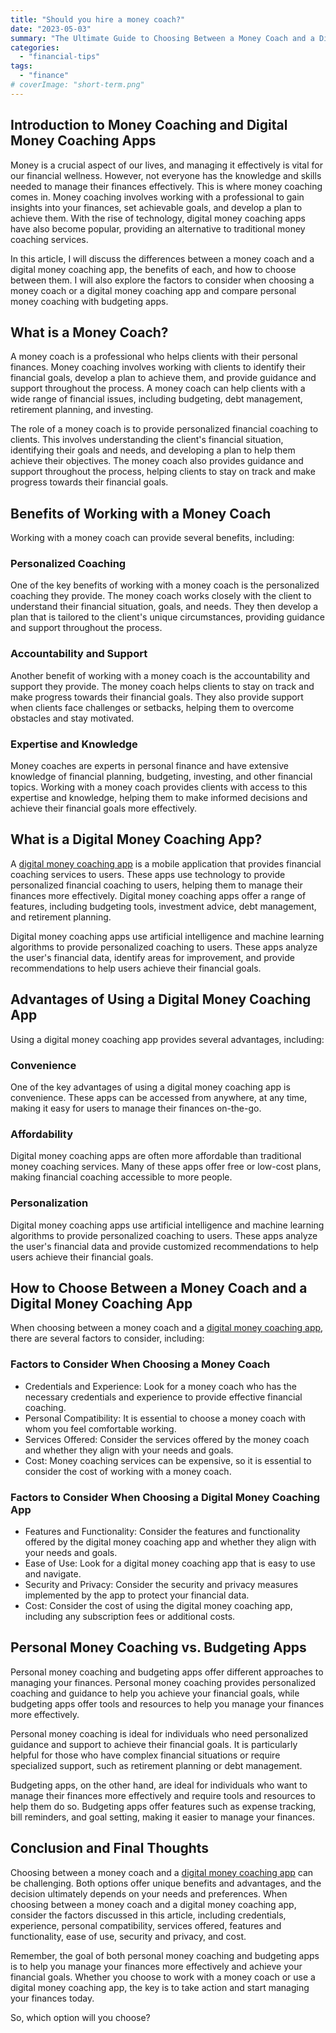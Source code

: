 ```yaml
---
title: "Should you hire a money coach?"
date: "2023-05-03"
summary: "The Ultimate Guide to Choosing Between a Money Coach and a Digital Money Coaching App"
categories: 
  - "financial-tips"
tags: 
  - "finance"
# coverImage: "short-term.png"
---
```



## Introduction to Money Coaching and Digital Money Coaching Apps 
Money is a crucial aspect of our lives, and managing it effectively is vital for our financial wellness. However, not everyone has the knowledge and skills needed to manage their finances effectively. This is where money coaching comes in. Money coaching involves working with a professional to gain insights into your finances, set achievable goals, and develop a plan to achieve them. With the rise of technology, digital money coaching apps have also become popular, providing an alternative to traditional money coaching services.

In this article, I will discuss the differences between a money coach and a digital money coaching app, the benefits of each, and how to choose between them. I will also explore the factors to consider when choosing a money coach or a digital money coaching app and compare personal money coaching with budgeting apps.

What is a Money Coach?
----------------------

A money coach is a professional who helps clients with their personal finances. Money coaching involves working with clients to identify their financial goals, develop a plan to achieve them, and provide guidance and support throughout the process. A money coach can help clients with a wide range of financial issues, including budgeting, debt management, retirement planning, and investing.

The role of a money coach is to provide personalized financial coaching to clients. This involves understanding the client's financial situation, identifying their goals and needs, and developing a plan to help them achieve their objectives. The money coach also provides guidance and support throughout the process, helping clients to stay on track and make progress towards their financial goals.

Benefits of Working with a Money Coach
--------------------------------------

Working with a money coach can provide several benefits, including:

### Personalized Coaching

One of the key benefits of working with a money coach is the personalized coaching they provide. The money coach works closely with the client to understand their financial situation, goals, and needs. They then develop a plan that is tailored to the client's unique circumstances, providing guidance and support throughout the process.

### Accountability and Support

Another benefit of working with a money coach is the accountability and support they provide. The money coach helps clients to stay on track and make progress towards their financial goals. They also provide support when clients face challenges or setbacks, helping them to overcome obstacles and stay motivated.

### Expertise and Knowledge

Money coaches are experts in personal finance and have extensive knowledge of financial planning, budgeting, investing, and other financial topics. Working with a money coach provides clients with access to this expertise and knowledge, helping them to make informed decisions and achieve their financial goals more effectively.

What is a Digital Money Coaching App?
-------------------------------------

A [digital money coaching app](/) is a mobile application that provides financial coaching services to users. These apps use technology to provide personalized financial coaching to users, helping them to manage their finances more effectively. Digital money coaching apps offer a range of features, including budgeting tools, investment advice, debt management, and retirement planning.

Digital money coaching apps use artificial intelligence and machine learning algorithms to provide personalized coaching to users. These apps analyze the user's financial data, identify areas for improvement, and provide recommendations to help users achieve their financial goals.

Advantages of Using a Digital Money Coaching App
------------------------------------------------

Using a digital money coaching app provides several advantages, including:

### Convenience

One of the key advantages of using a digital money coaching app is convenience. These apps can be accessed from anywhere, at any time, making it easy for users to manage their finances on-the-go.

### Affordability

Digital money coaching apps are often more affordable than traditional money coaching services. Many of these apps offer free or low-cost plans, making financial coaching accessible to more people.

### Personalization

Digital money coaching apps use artificial intelligence and machine learning algorithms to provide personalized coaching to users. These apps analyze the user's financial data and provide customized recommendations to help users achieve their financial goals.

How to Choose Between a Money Coach and a Digital Money Coaching App
--------------------------------------------------------------------

When choosing between a money coach and a [digital money coaching app](/), there are several factors to consider, including:

### Factors to Consider When Choosing a Money Coach

- Credentials and Experience: Look for a money coach who has the necessary credentials and experience to provide effective financial coaching.
- Personal Compatibility: It is essential to choose a money coach with whom you feel comfortable working.
- Services Offered: Consider the services offered by the money coach and whether they align with your needs and goals.
- Cost: Money coaching services can be expensive, so it is essential to consider the cost of working with a money coach.

### Factors to Consider When Choosing a Digital Money Coaching App

- Features and Functionality: Consider the features and functionality offered by the digital money coaching app and whether they align with your needs and goals.
- Ease of Use: Look for a digital money coaching app that is easy to use and navigate.
- Security and Privacy: Consider the security and privacy measures implemented by the app to protect your financial data.
- Cost: Consider the cost of using the digital money coaching app, including any subscription fees or additional costs.

Personal Money Coaching vs. Budgeting Apps
------------------------------------------

Personal money coaching and budgeting apps offer different approaches to managing your finances. Personal money coaching provides personalized coaching and guidance to help you achieve your financial goals, while budgeting apps offer tools and resources to help you manage your finances more effectively.

Personal money coaching is ideal for individuals who need personalized guidance and support to achieve their financial goals. It is particularly helpful for those who have complex financial situations or require specialized support, such as retirement planning or debt management.

Budgeting apps, on the other hand, are ideal for individuals who want to manage their finances more effectively and require tools and resources to help them do so. Budgeting apps offer features such as expense tracking, bill reminders, and goal setting, making it easier to manage your finances.

Conclusion and Final Thoughts
-----------------------------

Choosing between a money coach and a [digital money coaching app](/) can be challenging. Both options offer unique benefits and advantages, and the decision ultimately depends on your needs and preferences. When choosing between a money coach and a digital money coaching app, consider the factors discussed in this article, including credentials, experience, personal compatibility, services offered, features and functionality, ease of use, security and privacy, and cost.

Remember, the goal of both personal money coaching and budgeting apps is to help you manage your finances more effectively and achieve your financial goals. Whether you choose to work with a money coach or use a digital money coaching app, the key is to take action and start managing your finances today.

So, which option will you choose?